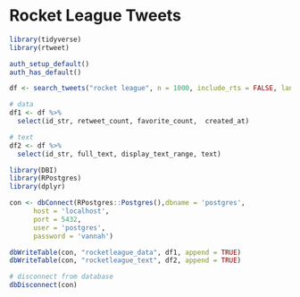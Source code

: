 # Rocket League Tweets

```r
library(tidyverse)
library(rtweet)

auth_setup_default()
auth_has_default()
```

```r
df <- search_tweets("rocket league", n = 1000, include_rts = FALSE, lang = "en")
```

```r
# data
df1 <- df %>%
  select(id_str, retweet_count, favorite_count,  created_at)

# text
df2 <- df %>%
  select(id_str, full_text, display_text_range, text)
```

```r
library(DBI)
library(RPostgres)
library(dplyr)

con <- dbConnect(RPostgres::Postgres(),dbname = 'postgres',
      host = 'localhost',
      port = 5432,
      user = 'postgres',
      password = 'vannah') 
```

```r
dbWriteTable(con, "rocketleague_data", df1, append = TRUE)
dbWriteTable(con, "rocketleague_text", df2, append = TRUE)
```

```r
# disconnect from database
dbDisconnect(con)
```
